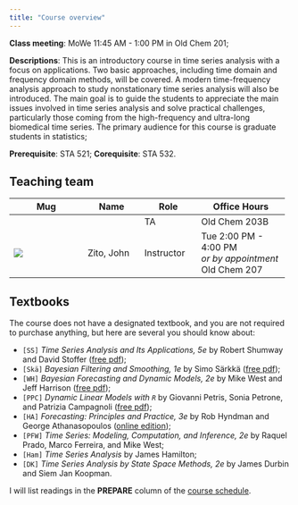 ```yaml
---
title: "Course overview"
---
```


**Class meeting**: MoWe 11:45 AM - 1:00 PM in Old Chem 201;

**Descriptions**: This is an introductory course in time series analysis with a focus on applications. Two basic approaches, including time domain and frequency domain methods, will be covered. A modern time-frequency analysis approach to study nonstationary time series analysis will also be introduced. The main goal is to guide the students to appreciate the main issues involved in time series analysis and solve practical challenges, particularly those coming from the high-frequency and ultra-long biomedical time series. The primary audience for this course is graduate students in statistics;

**Prerequisite**: STA 521; **Corequisite**: STA 532.

## Teaching team

+--------------------+---------------+---------------+------------------------+
| Mug                | Name          | Role          | Office Hours           |
+====================+===============+===============+========================+
|                    |               | TA            | Old Chem 203B          |
+--------------------+---------------+---------------+------------------------+
| ![](jz.jpg){.circ} | Zito, John    | Instructor    | Tue 2:00 PM - 4:00 PM\ |
|                    |               |               | *or by appointment*\   |
|                    |               |               | Old Chem 207           |
+--------------------+---------------+---------------+------------------------+

## Textbooks

The course does not have a designated textbook, and you are not required to purchase anything, but here are several you should know about:

-   `[SS]` *Time Series Analysis and Its Applications, 5e* by Robert Shumway and David Stoffer ([free pdf](https://doi.org/10.1007/978-3-031-70584-7));
-   `[Skä]` *Bayesian Filtering and Smoothing, 1e* by Simo Särkkä ([free pdf](https://users.aalto.fi/~ssarkka/pub/cup_book_online_20131111.pdf));
-   `[WH]` *Bayesian Forecasting and Dynamic Models, 2e* by Mike West and Jeff Harrison ([free pdf](https://doi.org/10.1007/b98971));
-   `[PPC]` *Dynamic Linear Models with `R`* by Giovanni Petris, Sonia Petrone, and Patrizia Campagnoli ([free pdf](https://doi.org/10.1007/b135794));
-   `[HA]` *Forecasting: Principles and Practice, 3e* by Rob Hyndman and George Athanasopoulos ([online edition](https://otexts.com/fpp3/));
-   `[PFW]` *Time Series: Modeling, Computation, and Inference, 2e* by Raquel Prado, Marco Ferreira, and Mike West;
-   `[Ham]` *Time Series Analysis* by James Hamilton;
-   `[DK]` *Time Series Analysis by State Space Methods, 2e* by James Durbin and Siem Jan Koopman.

I will list readings in the **PREPARE** column of the [course schedule](https://sta542-f25.github.io/).
